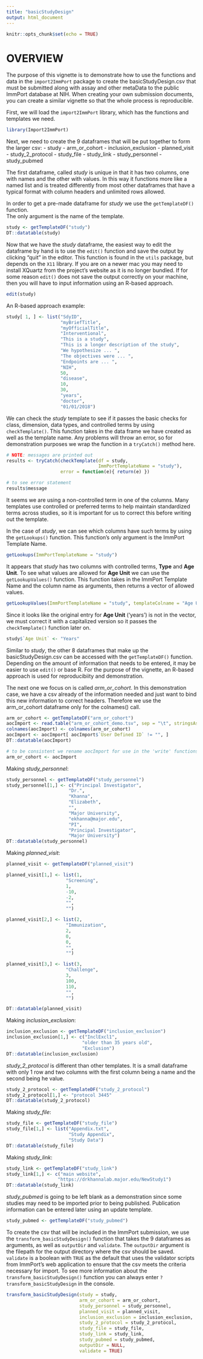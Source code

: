 ```yaml
---
title: "basicStudyDesign"
output: html_document
---
```


```r
knitr::opts_chunk$set(echo = TRUE)
```
# OVERVIEW
The purpose of this vignette is to demonstrate how to use the functions and data in the 
`import2ImmPort` package to create the basicStudyDesign.csv that must be submitted along 
with assay and other metaData to the public ImmPort database at NIH.  When creating your own
submission documents, you can create a similar vignette so that the whole process is 
reproducible.

First, we will load the `import2ImmPort` library, which has the functions and templates we need.

```r
library(Import2ImmPort)
```

Next, we need to create the 9 dataframes that will be put together to form the larger csv:
- study
- arm_or_cohort
- inclusion_exclusion
- planned_visit
- study_2_protocol
- study_file
- study_link
- study_personnel
- study_pubmed

The first dataframe, called *study* is unique in that it has two columns, one with names 
and the other with values.  In this way it functions more like a named list and is treated 
differently from most other dataframes that have a typical format with column headers and 
unlimited rows allowed.

In order to get a pre-made dataframe for *study* we use the `getTemplateDF()` function.  
The only argument is the name of the template.

```r
study <- getTemplateDF("study")
DT::datatable(study)
```

Now that we have the *study* dataframe, the easiest way to edit the dataframe by hand is to 
use the `edit()` function and save the output by clicking "quit" in the editor.  This function 
is found in the `utils` package, but depends on the `X11` library.  If you are on a newer mac 
you may need to install XQuartz from the project's website as it is no longer bundled.  If for 
some reason `edit()` does not save the output correctly on your machine, then you will have to 
input information using an R-based approach.

```r
edit(study)
```

An R-based approach example:

```r
study[ 1, ] <- list("SdyID",
                    "myBriefTitle",
                    "myOfficialTitle",
                    "Interventional",
                    "This is a study",
                    "This is a longer description of the study",
                    "We hypothesize ... ",
                    "The objectives were ... ",
                    "Endpoints are ... ",
                    "NIH",
                    50,
                    "disease",
                    10,
                    30,
                    "years",
                    "doctor",
                    "01/01/2018")
```

We can check the *study* template to see if it passes the basic checks for class, dimension,
data types, and controlled terms by using `checkTemplate()`.  This function takes in the
data frame we have created as well as the template name.  Any problems will throw an error,
so for demonstration purposes we wrap the function in a `tryCatch()` method here.

```r
# NOTE: messages are printed out
results <- tryCatch(checkTemplate(df = study,
                                  ImmPortTemplateName = "study"),
                    error = function(e){ return(e) })

# to see error statement
results$message
```

It seems we are using a non-controlled term in one of the columns.  Many templates use 
controlled or preferred terms to help maintain standardized terms across studies, so
it is important for us to correct this before writing out the template.

In the case of *study*, we can see which columns have such terms by using the `getLookups()` 
function. This function's only argument is the ImmPort Template Name.

```r
getLookups(ImmPortTemplateName = "study")
```

It appears that *study* has two columns with controlled terms, **Type** and **Age Unit**. To 
see what values are allowed for **Age Unit** we can use the `getLookupValues()` function. This
function takes in the ImmPort Template Name and the column name as arguments, then returns
a vector of allowed values.

```r
getLookupValues(ImmPortTemplateName = "study", templateColname = "Age Unit")
```

Since it looks like the original entry for **Age Unit** ('years') is not in the vector,
we must correct it with a capitalized version so it passes the `checkTemplate()` function
later on.

```r
study$`Age Unit` <- "Years"
```

Similar to *study*, the other 8 dataframes that make up the basicStudyDesign.csv can be accessed 
with the `getTemplateDF()` function.  Depending on the amount of information that needs to be
entered, it may be easier to use `edit()` or base R.  For the purpose of the vignette, an R-based
approach is used for reproducibiity and demonstration.

The next one we focus on is called *arm_or_cohort*. In this
demonstration case, we have a csv already of the information needed and just want to bind this
new information to correct headers.  Therefore we use the arm_or_cohort dataframe only for the
colnames() call.

```r
arm_or_cohort <- getTemplateDF("arm_or_cohort")
aocImport <- read.table("arm_or_cohort_demo.tsv", sep = "\t", stringsAsFactors = FALSE)
colnames(aocImport) <- colnames(arm_or_cohort)
aocImport <- aocImport[ aocImport$`User Defined ID` != "", ]
DT::datatable(aocImport)

# to be consistent we rename aocImport for use in the 'write' functions later
arm_or_cohort <- aocImport
```

Making *study_personnel*:

```r
study_personnel <- getTemplateDF("study_personnel")
study_personnel[1,] <- c("Principal Investigator",
                       "Dr.",
                       "Khanna",
                       "Elizabeth",
                       "",
                       "Major University",
                       "ekhanna@major.edu",
                       "PI",
                       "Principal Investigator",
                       "Major University")
DT::datatable(study_personnel)
```

Making *planned_visit*:

```r
planned_visit <- getTemplateDF("planned_visit")

planned_visit[1,] <- list(1,
                      "Screening",
                      1,
                      -10,
                      -2,
                      "",
                      "")

planned_visit[2,] <- list(2,
                      "Immunization",
                      2,
                      0,
                      0,
                      "",
                      "")

planned_visit[3,] <- list(3,
                      "Challenge",
                      3,
                      100,
                      110,
                      "",
                      "")

DT::datatable(planned_visit)
```

Making *inclusion_exclusion*: 

```r
inclusion_exclusion <- getTemplateDF("inclusion_exclusion")
inclusion_exclusion[1,] <- c("InclExcl1",
                            "older than 35 years old",
                            "Exclusion")
DT::datatable(inclusion_exclusion)
```

*study_2_protocol* is different than other templates.  It is a small dataframe with only 1 row and two columns
with the first column being a name and the second being he value.  

```r
study_2_protocol <- getTemplateDF("study_2_protocol")
study_2_protocol[1,] <- "protocol 3445"
DT::datatable(study_2_protocol)
```

Making *study_file*:

```r
study_file <- getTemplateDF("study_file")
study_file[1,] <- list("Appendix.txt",
                       "Study Appendix",
                       "Study Data")
DT::datatable(study_file)
```

Making *study_link*:

```r
study_link <- getTemplateDF("study_link")
study_link[1,] <- c("main website",
                   "https://drkhannalab.major.edu/NewStudy1")
DT::datatable(study_link)
```

*study_pubmed* is going to be left blank as a demonstration since some studies may need to be 
imported prior to being published.  Publication information can be entered later using an update
template.

```r
study_pubmed <- getTemplateDF("study_pubmed")
```

To create the csv that will be included in the ImmPort submission, we use the `transform_basicStudyDesign()` function that takes the 9 dataframes as arguments, as well as 
`outputDir` and `validate`.  The `outputDir` argument is the filepath for the output directory 
where the csv should be saved.  `validate` is a boolean with `TRUE` as the default that uses the
validator scripts from ImmPort's web application to ensure that the csv meets the criteria 
necessary for import.  To see more information about the `transform_basicStudyDesign()` function 
you can always enter `?transform_basicStudyDesign` in the console.

```r
transform_basicStudyDesign(study = study,
                           arm_or_cohort = arm_or_cohort,
                           study_personnel = study_personnel,
                           planned_visit = planned_visit,
                           inclusion_exclusion = inclusion_exclusion,
                           study_2_protocol = study_2_protocol,
                           study_file = study_file,
                           study_link = study_link,
                           study_pubmed = study_pubmed,
                           outputDir = NULL,
                           validate = TRUE)
```



